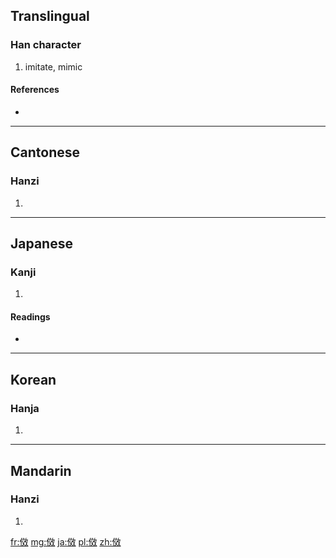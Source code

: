 ==Translingual==

===Han character===
{{Han char|rn=9|rad=人|as=10|sn=12|four=2824<sub>0</sub>|canj=人卜大大 (OYKK)}}

# imitate, mimic

====References====
* {{Han ref|kx=0113.240|dkj=00969|dj=0241.130|hdz=10205.020|uh=509A|ud=20634|bh=B3CB|bd=46027}}

----

==Cantonese==

===Hanzi===
{{yue-hanzi|jyut=|y=haau6}}

# {{defn|lang=yue|sort=人10}}

----

==Japanese==

===Kanji===
{{ja-kanji|grade=|rs=人10}}

# {{defn|lang=ja|sort=人10}}

====Readings====
* {{ja-readings|on=[[こう]] (kō)|kun=[[ならう]] (narau)}}

----

==Korean==

===Hanja===
{{ko-hanja|hangeul=효|rv=hyo|mr=hyo}}

# {{defn|lang=ko|sort=人10}}

----

==Mandarin==

===Hanzi===
{{cmn-hanzi|pin=[[xiào]] ([[xiao4]])|wg=hsiao<sup>4</sup>}}

# {{defn|lang=cmn|sort=人10}}

[[fr:傚]]
[[mg:傚]]
[[ja:傚]]
[[pl:傚]]
[[zh:傚]]